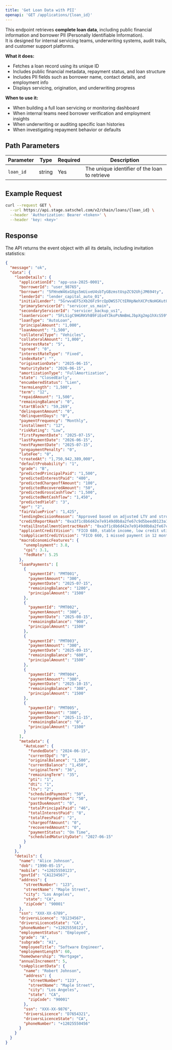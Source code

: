 ```yaml
---
title: 'Get Loan Data with PII'
openapi: 'GET /applications/{loan_id}'
---
```


This endpoint retrieves **complete loan data**, including public financial information and borrower PII (Personally Identifiable Information).  
It is designed for internal servicing teams, underwriting systems, audit trails, and customer support platforms.

**What it does:**
- Fetches a loan record using its unique ID
- Includes public financial metadata, repayment status, and loan structure
- Includes PII fields such as borrower name, contact details, and employment info
- Displays servicing, origination, and underwriting progress

**When to use it:**
- When building a full loan servicing or monitoring dashboard
- When internal teams need borrower verification and employment insights
- When underwriting or auditing specific loan histories
- When investigating repayment behavior or defaults

## Path Parameters

| Parameter | Type | Required | Description |
|-----------|------|----------|-------------|
| `loan_id` | string | Yes | The unique identifier of the loan to retrieve |

## Example Request

```bash
curl --request GET \
  --url https://api.stage.satschel.com/v2/chain/loans/{loan_id} \
  --header 'Authorization: Bearer <token>' \
  --header 'key: <key>'
```

## Response

The API returns the event object with all its details, including invitation statistics:

```json
{
  "message": "ok",
  "data": {
    "loanDetails": {
      "applicationId": "app-usa-2025-0001",
      "borrowerId": "user_98765",
      "borrower": "5FHneW46xGXgs5mUiveU4sbTyGBzmstUspZC92UhjJM694ty",
      "lenderId": "lender_capital_auto_01",
      "initialLender": "5GrwvaEF5zXb26Fz9rcQpDWS57CtERHpNehXCPcNoHGKutQY",
      "primaryServicerId": "servicer_us_main",
      "secondaryServicerId": "servicer_backup_us1",
      "loanServicer": "5FLSigC9HGRKVhB9FiEo4Y3koPsNmBmLJbpXg2mp1hXcS59Y",
      "loanType": "AutoLoan",
      "principalAmount": "1,000",
      "loanAmount": "1,500",
      "collateralType": "Vehicles",
      "collateralAmount": "1,000",
      "interestRate": "5",
      "spread": "0",
      "interestRateType": "Fixed",
      "indexRate": "",
      "originationDate": "2025-06-15",
      "maturityDate": "2026-06-15",
      "amortizationType": "FullAmortization",
      "state": "ClosedEarly",
      "encumberedStatus": "Lien",
      "termsLength": "1,500",
      "term": "12",
      "repaidAmount": "1,500",
      "remainingBalance": "0",
      "startBlock": "59,269",
      "delinquentAmount": "0",
      "delinquentDays": "0",
      "paymentFrequency": "Monthly",
      "installment": "12",
      "riskRating": "Low",
      "firstPaymentDate": "2025-07-15",
      "lastPaymentDate": "2026-06-15",
      "nextPaymentDate": "2025-07-15",
      "prepaymentPenalty": "0",
      "lateFee": "0",
      "createdAt": "1,750,942,389,000",
      "defaultProbability": "1",
      "grade": "B",
      "predictedPrincipalPaid": "1,500",
      "predictedInterestPaid": "400",
      "predictedChargeoffAmount": "100",
      "predictedRecoveredAmount": "50",
      "predictedGrossCashflow": "1,500",
      "predictedNetCashflow": "1,450",
      "predictedYield": "3",
      "apr": "2",
      "fairValuePrice": "1,425",
      "lendingDecisionReason": "Approved based on adjusted LTV and strong employment history",
      "creditReportHash": "0xa3f1c8b6d42e7e9149d0b8a2fe67c9d5beed0123a1c4e7f89b23d6a5f9e4bc10",
      "retailInstallmentContractHash": "0xa3f1c8b6d42e7e9149d0b8a2fe67c9d5beed0123a1c4e7f89b23d6a5f9e4bc10",
      "applicantCreditVision": "FICO 680, stable income, low credit utilization",
      "coApplicantCreditVision": "FICO 660, 1 missed payment in 12 months",
      "macroEconomicFeatures": {
        "unemployment": 3.8,
        "cpi": 3.1,
        "fedRate": 5.25
      },
      "loanPayments": [
        {
          "paymentId": "PMT001",
          "paymentAmount": "300",
          "paymentDate": "2025-07-15",
          "remainingBalance": "1200",
          "principalAmount": "1500"
        },
        {
          "paymentId": "PMT002",
          "paymentAmount": "300",
          "paymentDate": "2025-08-15",
          "remainingBalance": "900",
          "principalAmount": "1500"
        },
        {
          "paymentId": "PMT003",
          "paymentAmount": "300",
          "paymentDate": "2025-09-15",
          "remainingBalance": "600",
          "principalAmount": "1500"
        },
        {
          "paymentId": "PMT004",
          "paymentAmount": "300",
          "paymentDate": "2025-10-15",
          "remainingBalance": "300",
          "principalAmount": "1500"
        },
        {
          "paymentId": "PMT005",
          "paymentAmount": "300",
          "paymentDate": "2025-11-15",
          "remainingBalance": "0",
          "principalAmount": "1500"
        }
      ],
      "metadata": {
        "AutoLoan": {
          "fundedDate": "2024-06-15",
          "currentDpd": "0",
          "originalBalance": "1,500",
          "currentBalance": "1,450",
          "originalTerm": "36",
          "remainingTerm": "35",
          "pti": "1",
          "dti": "1",
          "ltv": "2",
          "scheduledPayment": "50",
          "currentPaymentDue": "50",
          "pastDueAmount": "0",
          "totalPrincipalPaid": "46",
          "totalInterestPaid": "8",
          "totalFeesPaid": "2",
          "chargeoffAmount": "0",
          "recoveredAmount": "0",
          "paymentStatus": "On Time",
          "scheduledMaturityDate": "2027-06-15"
        }
      }
    },
    "details": {
      "name": "Alice Johnson",
      "dob": "1990-05-15",
      "mobile": "+12025550123",
      "govtId": "CA1234567",
      "address": {
        "streetNumber": "123",
        "streetName": "Maple Street",
        "city": "Los Angeles",
        "state": "CA",
        "zipCode": "90001"
      },
      "ssn": "XXX-XX-6789",
      "driversLicence": "D1234567",
      "driversLicenceState": "CA",
      "phoneNumber": "+12025550123",
      "employmentStatus": "Employed",
      "grade": "A",
      "subgrade": "A1",
      "employeeTitle": "Software Engineer",
      "employmentLength": 60,
      "homeOwnership": "Mortgage",
      "annualIncrement": 5,
      "coApplicantData": {
        "name": "Robert Johnson",
        "address": {
          "streetNumber": "123",
          "streetName": "Maple Street",
          "city": "Los Angeles",
          "state": "CA",
          "zipCode": "90001"
        },
        "ssn": "XXX-XX-9876",
        "driversLicence": "D7654321",
        "driversLicenceState": "CA",
        "phoneNumber": "+12025550456"
      }
    }
  }
}

```

